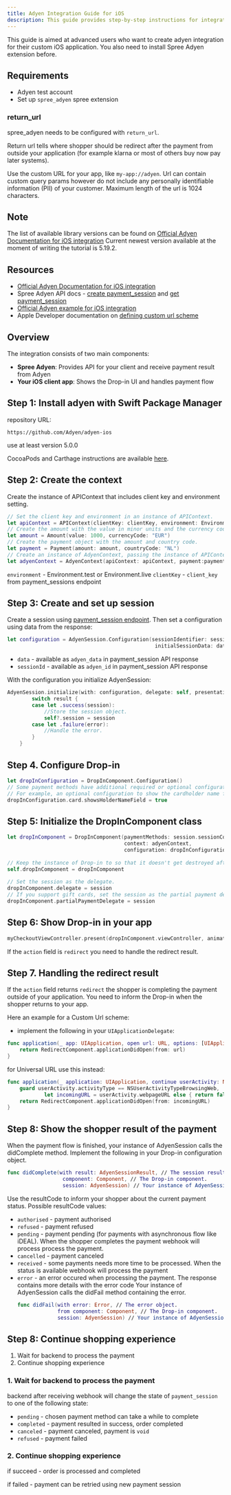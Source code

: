 ```yaml
---
title: Adyen Integration Guide for iOS
description: This guide provides step-by-step instructions for integrating Adyen iOS Drop-in with spree_adyen using session flow and Drop-In component.
---
```


<Warning>
This guide is aimed at advanced users who want to create adyen integration for their custom iOS application.
You also need to install Spree Adyen extension before.
</Warning>

## Requirements

- Adyen test account
- Set up `spree_adyen` spree extension

### return_url

spree_adyen needs to be configured with `return_url`.

Return url tells where shopper should be redirect after the payment from outside your application (for example klarna or most of others buy now pay later systems).

Use the custom URL for your app, like `my-app://adyen`. Url can contain custom query params however do not include any personally identifiable information (PII) of your customer. Maximum length of the url is 1024 characters.

## Note

The list of available library versions can be found on [Official Adyen Documentation for iOS integration](https://docs.adyen.com/online-payments/build-your-integration/sessions-flow/?platform=iOS&integration=Drop-in&version=5.13.1)
Current newest version available at the moment of writing the tutorial is 5.19.2.

## Resources

- [Official Adyen Documentation for iOS integration](https://docs.adyen.com/online-payments/build-your-integration/sessions-flow/?platform=iOS&integration=Drop-in&version=5.19.2)
- Spree Adyen API docs - [create payment_session](/api-reference/storefront/adyen/create-an-adyen-payment-session) and [get payment_session](/api-reference/storefront/adyen/get-adyen-payment-session)
- [Official Adyen example for iOS integration](https://github.com/Adyen/adyen-ios/tree/develop/Demo)
- Apple Developer documentation on [defining custom url scheme](https://developer.apple.com/documentation/xcode/defining-a-custom-url-scheme-for-your-app)

## Overview

The integration consists of two main components:

- **Spree Adyen**: Provides API for your client and receive payment result from Adyen
- **Your iOS client app**: Shows the Drop-in UI and handles payment flow

## Step 1: Install adyen with Swift Package Manager

repository URL:
```
https://github.com/Adyen/adyen-ios
```
use at least version 5.0.0

CocoaPods and Carthage instructions are available [here](https://docs.adyen.com/online-payments/build-your-integration/sessions-flow/?platform=iOS&integration=Drop-in&version=5.19.2&tab=cocoapods_1_2#1-get-adyen-ios).

## Step 2: Create the context

Create the instance of APIContext that includes client key and environment setting.

```swift
// Set the client key and environment in an instance of APIContext.
let apiContext = APIContext(clientKey: clientKey, environment: Environment.test) // Set the environment to a live one when going live.
// Create the amount with the value in minor units and the currency code.
let amount = Amount(value: 1000, currencyCode: "EUR")
// Create the payment object with the amount and country code.
let payment = Payment(amount: amount, countryCode: "NL")
// Create an instance of AdyenContext, passing the instance of APIContext, and payment object.
let adyenContext = AdyenContext(apiContext: apiContext, payment:payment)
```

`environment` - Environment.test or Environment.live
`clientKey` - `client_key` from payment_sessions endpoint

## Step 3: Create and set up session

Create a session using [payment_session endpoint](/api-reference/storefront/adyen/create-an-adyen-payment-session).
Then set a configuration using data from the response:

```swift
let configuration = AdyenSession.Configuration(sessionIdentifier: sessionId,
                                                initialSessionData: data)
```

- `data` - available as `adyen_data` in payment_session API response
- `sessionId` - available as `adyen_id` in payment_session API response

With the configuration you initialize AdyenSession:

```swift
AdyenSession.initialize(with: configuration, delegate: self, presentationDelegate: self) { [weak self] result in
        switch result {
        case let .success(session):
            //Store the session object.
            self?.session = session
        case let .failure(error):
            //Handle the error.
        }
    }
```

## Step 4. Configure Drop-in

```swift
let dropInConfiguration = DropInComponent.Configuration()
// Some payment methods have additional required or optional configuration.
// For example, an optional configuration to show the cardholder name field for cards.
dropInConfiguration.card.showsHolderNameField = true
```

## Step 5: Initialize the DropInComponent class

```swift
let dropInComponent = DropInComponent(paymentMethods: session.sessionContext.paymentMethods,
                                      context: adyenContext,
                                      configuration: dropInConfiguration)
  
// Keep the instance of Drop-in to so that it doesn't get destroyed after the function is executed.
self.dropInComponent = dropInComponent
  
// Set the session as the delegate.
dropInComponent.delegate = session
// If you support gift cards, set the session as the partial payment delegate.
dropInComponent.partialPaymentDelegate = session
```

## Step 6: Show Drop-in in your app

```swift
myCheckoutViewController.present(dropInComponent.viewController, animated: true)
```

If the `action` field is `redirect` you need to handle the redirect result.

## Step 7. Handling the redirect result

If the `action` field returns `redirect` the shopper is completing the payment outside of your application. You need to inform the Drop-in when the shopper returns to your app.

Here an example for a Custom Url scheme:
- implement the following in your `UIApplicationDelegate`:

```swift
func application(_ app: UIApplication, open url: URL, options: [UIApplication.OpenURLOptionsKey: Any] = [:]) -> Bool {
    return RedirectComponent.applicationDidOpen(from: url)
}
```

for Universal URL use this instead:
```swift
func application(_ application: UIApplication, continue userActivity: NSUserActivity, restorationHandler: @escaping ([UIUserActivityRestoring]?) -> Void) -> Bool {
    guard userActivity.activityType == NSUserActivityTypeBrowsingWeb,
            let incomingURL = userActivity.webpageURL else { return false }
    return RedirectComponent.applicationDidOpen(from: incomingURL)
}
```

## Step 8: Show the shopper result of the payment

When the payment flow is finished, your instance of AdyenSession calls the didComplete method.
Implement the following in your Drop-in configuration object.

```swift
func didComplete(with result: AdyenSessionResult, // The session result.
                  component: Component, // The Drop-in component.
                  session: AdyenSession) // Your instance of AdyenSession.
```

Use the resultCode to inform your shopper about the current payment status.
Possible resultCode values:
- `authorised` - payment authorised
- `refused` - payment refused
- `pending` - payment pending (for payments with asynchronous flow like iDEAL). When the shopper completes the payment webhook will process process the payment.
- `cancelled` - payment canceled
- `received` - some payments needs more time to be processed. When the status is available webhook will process the payment
- `error` - an error occured when processing the payment. The response contains more details with the error code
  Your instance of AdyenSession calls the didFail method containing the error.
  ```swift
  func didFail(with error: Error, // The error object.
               from component: Component, // The Drop-in component.
               session: AdyenSession) // Your instance of AdyenSession.
  ```

## Step 8: Continue shopping experience

1. Wait for backend to process the payment
2. Continue shopping experience

### 1. Wait for backend to process the payment

backend after receiving webhook will change the state of `payment_session` to one of the following state:
- `pending` - chosen payment method can take a while to complete
- `completed` - payment resulted in success, order completed
- `canceled` - payment canceled, payment is `void`
- `refused` - payment failed

### 2. Continue shopping experience

if succeed - order is processed and completed

if failed - payment can be retried using new payment session